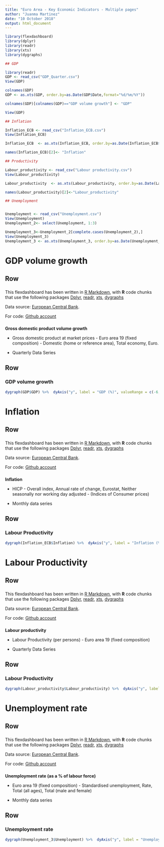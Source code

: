 ```yaml
---
title: "Euro Area - Key Economic Indicators - Multiple pages"
author: "Juanma Martinez"
date: "10 October 2018"
output: html_document
---
```


```r

library(flexdashboard)
library(dplyr)
library(readr)
library(xts)
library(dygraphs)

## GDP

library(readr)
GDP <- read_csv("GDP_Quarter.csv")
View(GDP)

colnames(GDP)
GDP <- as.xts(GDP, order.by=as.Date(GDP$Date,format="%d/%m/%Y"))

colnames(GDP)[colnames(GDP)=="GDP volume growth"] <- "GDP"

View(GDP)

## Inflation

Inflation_ECB <- read_csv("Inflation_ECB.csv")
View(Inflation_ECB)

Inflation_ECB  <- as.xts(Inflation_ECB, order.by=as.Date(Inflation_ECB$Month_xts,format="%d/%m/%Y"))

names(Inflation_ECB)[2]<- "Inflation"

## Productivity

Labour_productivity <- read_csv("Labour productivity.csv")
View(Labour_productivity)

Labour_productivity  <- as.xts(Labour_productivity, order.by=as.Date(Labour_productivity$X3,format="%d/%m/%Y"))

names(Labour_productivity)[2]<-"Labour_productivity"

## Unemployment


Unemployment <- read_csv("Unemployment.csv")
View(Unemployment)
Unemployment_2<- select(Unemployment, 1:3)

Unemployment_3<-Unemployment_2[complete.cases(Unemployment_2),]
View(Unemployment_3)
Unemployment_3 <- as.xts(Unemployment_3, order.by=as.Date(Unemployment_3$Month_xts,format="%d/%m/%Y"))
```

GDP volume growth {data-orientation=rows}
=====================================  

Row {data-height=200}
-------------------------------------

###

This flexdashboard has been written in [R Markdown](http://rmarkdown.rstudio.com), with **R** code chunks that use the following packages  [Dplyr](https://dplyr.tidyverse.org/), [readr](https://cran.r-project.org/web/packages/readr/index.html), [xts](https://cran.r-project.org/web/packages/xts/index.html), [dygraphs](https://rstudio.github.io/dygraphs/)

Data source: [European Central Bank](http://sdw.ecb.europa.eu/).

For code: [Github account](https://github.com/JuanmaMN/Flexdashboard)

###

**Gross domestic product volume growth**

-  Gross domestic product at market prices - Euro area 19 (fixed composition) - Domestic (home or reference area), Total economy, Euro.

-  Quarterly Data Series

Row {data-height=800}
-------------------------------------

### GDP volume growth


```r

dygraph(GDP$GDP) %>%  dyAxis("y", label = "GDP (%)", valueRange = c(-6, 5.5))%>% dyOptions(fillGraph = TRUE, fillAlpha = 0.4, colors = RColorBrewer::brewer.pal(4, "Paired"))
```


Inflation {data-orientation=rows}
=====================================  

Row {data-height=200}
-------------------------------------

###

This flexdashboard has been written in [R Markdown](http://rmarkdown.rstudio.com), with **R** code chunks that use the following packages  [Dplyr](https://dplyr.tidyverse.org/), [readr](https://cran.r-project.org/web/packages/readr/index.html), [xts](https://cran.r-project.org/web/packages/xts/index.html), [dygraphs](https://rstudio.github.io/dygraphs/)

Data source: [European Central Bank](http://sdw.ecb.europa.eu/).

For code: [Github account](https://github.com/JuanmaMN/Flexdashboard)

###

**Inflation**

- 	HICP - Overall index, Annual rate of change, Eurostat, Neither seasonally nor working day adjusted - (Indices of Consumer prices)

-   Monthly data series

Row {data-height=800}
-------------------------------------

### Labour Productivity


```r

dygraph(Inflation_ECB$Inflation) %>%  dyAxis("y", label = "Inflation (%)", valueRange = c(-1, 4.5))%>% dyOptions(fillGraph = TRUE, fillAlpha = 0.4, colors = RColorBrewer::brewer.pal(4, "Paired"))
```

Labour Productivity {data-orientation=rows}
=====================================  

Row {data-height=200}
-------------------------------------

###

This flexdashboard has been written in [R Markdown](http://rmarkdown.rstudio.com), with **R** code chunks that use the following packages  [Dplyr](https://dplyr.tidyverse.org/), [readr](https://cran.r-project.org/web/packages/readr/index.html), [xts](https://cran.r-project.org/web/packages/xts/index.html), [dygraphs](https://rstudio.github.io/dygraphs/)

Data source: [European Central Bank](http://sdw.ecb.europa.eu/).

For code: [Github account](https://github.com/JuanmaMN/Flexdashboard)

###

**Labour productivity**

- 	Labour Productivity (per persons) - Euro area 19 (fixed composition) 

-   Quarterly Data Series

Row {data-height=800}
-------------------------------------

### Labour Productivity

```r

dygraph(Labour_productivity$Labour_productivity) %>%  dyAxis("y", label = "Labour productivity (%)", valueRange = c(-4.5, 4))%>% dyOptions(fillGraph = TRUE, fillAlpha = 0.4, colors = RColorBrewer::brewer.pal(4, "Paired"))

```

Unemployment rate {data-orientation=rows}
=====================================  

Row {data-height=200}
-------------------------------------

###

This flexdashboard has been written in [R Markdown](http://rmarkdown.rstudio.com), with **R** code chunks that use the following packages  [Dplyr](https://dplyr.tidyverse.org/), [readr](https://cran.r-project.org/web/packages/readr/index.html), [xts](https://cran.r-project.org/web/packages/xts/index.html), [dygraphs](https://rstudio.github.io/dygraphs/)

Data source: [European Central Bank](http://sdw.ecb.europa.eu/).

For code: [Github account](https://github.com/JuanmaMN/Flexdashboard)

###

**Unemployment rate (as a % of labour force)**

- 	Euro area 19 (fixed composition) - Standardised unemployment, Rate, Total (all ages), Total (male and female)

-   Monthly data series

Row {data-height=800}
-------------------------------------

### Unemployment rate

```r
dygraph(Unemployment_3$Unemployment) %>%  dyAxis("y", label = "Unemployment (%)", valueRange = c(6,13))%>% dyOptions(fillGraph = TRUE, fillAlpha = 0.4, colors = RColorBrewer::brewer.pal(4, "Paired"))

```




